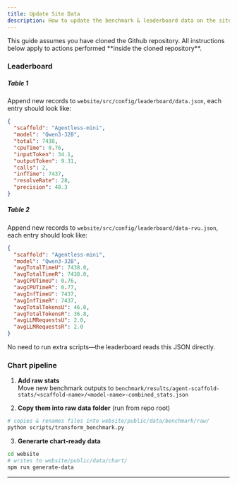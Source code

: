 ```yaml
---
title: Update Site Data
description: How to update the benchmark & leaderboard data on the site
---
```



<Note className="mb-12">
  This guide assumes you have cloned the Github repository. All instructions
  below apply to actions performed **inside the cloned repository**.
</Note>

### Leaderboard

##### Table 1

Append new records to `website/src/config/leaderboard/data.json`, each entry should look like:

```json
{
  "scaffold": "Agentless-mini",
  "model": "Qwen3-32B",
  "total": 7438,
  "cpuTime": 0.76,
  "inputToken": 34.1,
  "outputToken": 9.31,
  "calls": 2,
  "infTime": 7437,
  "resolveRate": 28,
  "precision": 48.3
}
```

##### Table 2

Append new records to `website/src/config/leaderboard/data-rvu.json`, each entry should look like:

```json
{
  "scaffold": "Agentless-mini",
  "model": "Qwen3-32B",
  "avgTotalTimeU": 7438.0,
  "avgTotalTimeR": 7438.0,
  "avgCPUTimeU": 0.76,
  "avgCPUTimeR": 0.77,
  "avgInfTimeU": 7437,
  "avgInfTimeR": 7437,
  "avgTotalTokensU": 46.0,
  "avgTotalTokensR": 36.8,
  "avgLLMRequestsU": 2.0,
  "avgLLMRequestsR": 2.0
}
```

No need to run extra scripts—the leaderboard reads this JSON directly.

### Chart pipeline

1. **Add raw stats**  
    Move new benchmark outputs to
   `benchmark/results/agent-scaffold-stats/<scaffold-name>/<model-name>-combined_stats.json`

2. **Copy them into raw data folder** (run from repo root)

```bash
# copies & renames files into website/public/data/benchmark/raw/
python scripts/transform_benchmark.py
```

3. **Generarte chart-ready data**

```bash
cd website
# writes to website/public/data/chart/
npm run generate-data
```

---
